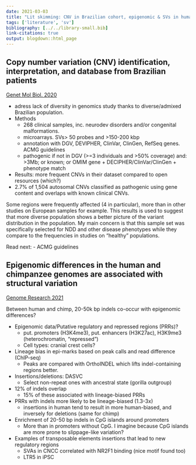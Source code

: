 ```yaml
---
date: 2021-03-03
title: "Lit skimming: CNV in Brazilian cohort, epigenomic & SVs in human and chimp"
tags: ['literature', 'sv']
bibliography: [../../library-small.bib]
link-citations: true
output: blogdown::html_page
---
```


## Copy number variation (CNV) identification, interpretation, and database from Brazilian patients

[Genet Mol Biol. 2020](https://pubmed.ncbi.nlm.nih.gov/33306777/)

- adress lack of diversity in genomics study thanks to diverse/admixed Brazilian population.
- Methods
  - 268 clinical samples, inc. neurodev disorders and/or congenital malformations.
  - microarrays. SVs> 50 probes and >150-200 kbp
  - annotation with DGV, DEVIPHER, ClinVar, ClinGen, RefSeq genes. ACMG guidelines
  - pathogenic if not in DGV (>=3 individuals and >50% coverage) and: >3Mb; or known; or OMIM gene + DECIPHER/ClinVar/ClinGen + phenotype match
- Results: more frequent CNVs in their dataset compared to open resources (which?)
- 2.7% of 1,504 autosomal CNVs classified as pathogenic using gene content and overlaps with known clinical CNVs.

Some regions were frequently affected (4 in particular), more than in other studies on European samples for example.
This results is used to suggest that more diverse population shows a better picture of the variant distribution in the population.
My main concern is that this sample set was specifically selected for NDD and other disease phenotypes while they compare to the frequencies in studies on "healthy" populations.

Read next:
- ACMG guidelines

## Epigenomic differences in the human and chimpanzee genomes are associated with structural variation

[Genome Research 2021](http://www.genome.org/cgi/doi/10.1101/gr.263491.120)

Between human and chimp, 20-50k bp indels co-occur with epigenomic differences?

- Epigenomic data/Putative regulatory and repressed regions (PRRs)?
  - put. promoters (H3K4me3), put. enhancers (H3K27ac), H3K9me3 (heterochromatin, "repressed")
  - Cell types: cranial crest cells?
- Lineage bias in epi-marks based on peak calls and read difference (ChIP-seq)
  - Peaks are compared with OrthoINDEL which lifts indel-containing regions better.
- Insertions/deletions: DASVC
  - Select non-repeat ones with ancestral state (gorilla outgroup)
- 12% of indels overlap 
  - 15% of these associated with lineage-biased PRRs
- PRRs with indels more likely to be lineage-biased (1.3-3x)
  - insertions in human tend to result in more human-biased, and inversely for deletions (same for chimp)
- Enrichment of 20-50 bp indels in CpG islands around promoters
  - More than in promoters without CpG. I imagine because CpG islands are more prone to slippage-like variation?
- Examples of transposable elements insertions that lead to new regulatory regions
  - SVAs in CNCC correlated with NR2F1 binding (nice motif  found too)
  - LTR5 in iPSC
